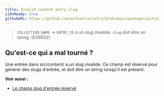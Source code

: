 ```yaml
---
title: Invalid content entry slug.
i18nReady: true
githubURL: https://github.com/withastro/astro/blob/main/packages/astro/src/core/errors/errors-data.ts
---
```



> `COLLECTION_NAME` → `ENTRY_ID` a un slug invalide. `slug` doit être un string. (E09002)

## Qu'est-ce qui a mal tourné ?
Une entrée dans src/content/ a un slug invalide. Ce champ est réservé pour générer des slugs d'entrée, et doit être un string lorsqu'il est présent.

**Voir aussi :**
- [Le champ slug d'entrée réservé](/fr/guides/content-collections/)


